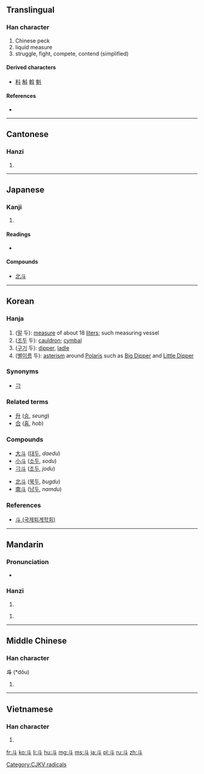 {{also|鬥}}
==Translingual==
{{stroke order|type=animate}}

===Han character===
{{Han char|rn=68|rad=斗|as=00|sn=4|four=3400<sub>0</sub>|canj=卜十 (YJ)}}

# Chinese peck
# liquid measure
# struggle, fight, compete, contend (simplified)

====Derived characters====
* [[料]] [[斛]] [[斡]] [[魁]]

====References====
* {{Han ref|kx=0477.240|dkj=13489|dj=0835.270|hdz=32252.010|uh=6597|ud=26007|bh=A4E6|bd=42214}}

----

==Cantonese==

===Hanzi===
{{yue-hanzi|jyut=|y=dau2|tra=鬥}}

# {{defn|lang=yue|sort=斗00}}

----

==Japanese==

===Kanji===
{{ja-kanji|grade=c|rs=斗00}}

# {{defn|lang=ja|sort=斗00}}

====Readings====
* {{ja-readings|on=[[と]] (to), [[とう]] (tō)|kun=[[とます]] (tomasu), [[ます]] (masu), [[ひしゃく]] (hishaku)}}

====Compounds====
{{top2}}
* [[北斗]]
{{bottom}}

----

==Korean==

===Hanja===
{{ko-hanja|hangeul=두|eumhun=|rv=du|mr=tu|y=twu}}

# ([[말]] 두): [[measure]] of about 18 [[liter]]s; such measuring vessel 
# ([[조두]] 두): [[cauldron]]; [[cymbal]] 
# ([[구기]] 두): [[dipper]], [[ladle]] 
# ([[별]][[이름]] 두): [[asterism]] around [[Polaris]] such as [[Big Dipper]] and [[Little Dipper]]

===Synonyms===
* {{sense|cauldron}} [[刁]]

===Related terms===
* [[升]] ([[승]], ''seung'')
* [[合]] ([[홉]], ''hob'')

===Compounds===
{{top2}}
* [[大斗]] ([[대두]], ''daedu'')
* [[小斗]] ([[소두]], ''sodu'')
* [[刁斗]] ([[조두]], ''jodu'')
{{mid2}}
* [[北斗]] ([[북두]], ''bugdu'')
* [[南斗]] ([[남두]], ''namdu'')
{{bottom}}

===References===
* [http://www.toegye.ne.kr/dic/read_dic.asp?table=board&page=1&m_no=4471&str1=2&str2=%E5%88%81 斗 (국제퇴계학회)] 

----

==Mandarin==

===Pronunciation===
* {{audio|Zh-dòu.ogg|Audio}}

===Hanzi===
{{cmn-hanzi|tra=斗|pin=[[dǒu]] ([[dou3]])|wg=tou<sup>3</sup>}}

# {{defn|lang=cmn|sort=斗00}}

{{cmn-hanzi|tra=鬥|pin=[[dǒu]] ([[dou3]])|wg=tou<sup>3</sup>}}
# {{defn|lang=cmn|sort=斗00}}

----

==Middle Chinese==

===Han character===
'''斗''' (*dǒu)<!--asterisk indicates that this character appears more than four times in the Tang Dynasty corpus of literature-->

# {{defn|lang=zhx-mid|sort=斗00}}

----

==Vietnamese==

===Han character===
{{vi-hantu|[[đẩu]], [[đấu]], [[điếu]], [[tẩu]]|rs=斗00}}

# {{defn|lang=vi|sort=斗00}}

[[Category:CJKV radicals]]

[[fr:斗]]
[[ko:斗]]
[[li:斗]]
[[hu:斗]]
[[mg:斗]]
[[ms:斗]]
[[ja:斗]]
[[pl:斗]]
[[ru:斗]]
[[zh:斗]]